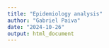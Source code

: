 ```yaml
---
title: "Epidemiology analysis"
author: "Gabriel Paiva"
date: "2024-10-26"
output: html_document
---
```


